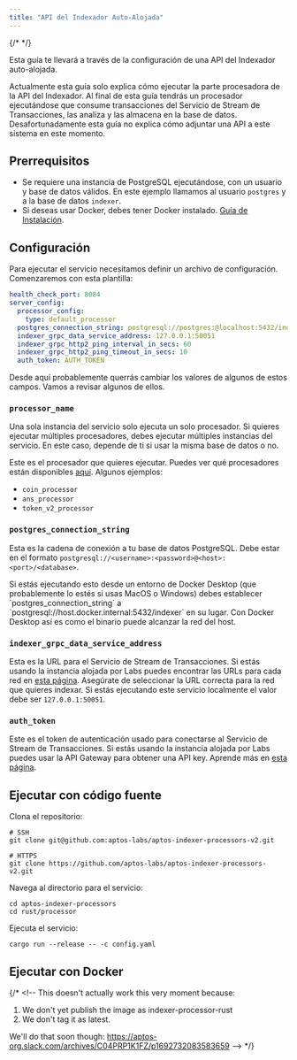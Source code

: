 ```yaml
---
title: "API del Indexador Auto-Alojada"
---
```



{/* <IndexerBetaNotice /> */}

Esta guía te llevará a través de la configuración de una API del Indexador auto-alojada.

<Aside type="caution">
  Actualmente esta guía solo explica cómo ejecutar la parte procesadora de la API del Indexador. Al final de esta guía tendrás un procesador ejecutándose que consume transacciones del Servicio de Stream de Transacciones, las analiza y las almacena en la base de datos. Desafortunadamente esta guía no explica cómo adjuntar una API a este sistema en este momento.
</Aside>

## Prerrequisitos

- Se requiere una instancia de PostgreSQL ejecutándose, con un usuario y base de datos válidos. En este ejemplo llamamos al usuario `postgres` y a la base de datos `indexer`.
- Si deseas usar Docker, debes tener Docker instalado. [Guía de Instalación](https://docs.docker.com/get-docker/).

## Configuración

Para ejecutar el servicio necesitamos definir un archivo de configuración. Comenzaremos con esta plantilla:

```yaml filename="config.yaml"
health_check_port: 8084
server_config:
  processor_config:
    type: default_processor
  postgres_connection_string: postgresql://postgres:@localhost:5432/indexer
  indexer_grpc_data_service_address: 127.0.0.1:50051
  indexer_grpc_http2_ping_interval_in_secs: 60
  indexer_grpc_http2_ping_timeout_in_secs: 10
  auth_token: AUTH_TOKEN
```

Desde aquí probablemente querrás cambiar los valores de algunos de estos campos. Vamos a revisar algunos de ellos.

### `processor_name`

<Aside type="note">
  Una sola instancia del servicio solo ejecuta un solo procesador. Si quieres ejecutar múltiples procesadores, debes ejecutar múltiples instancias del servicio. En este caso, depende de ti si usar la misma base de datos o no.
</Aside>

Este es el procesador que quieres ejecutar. Puedes ver qué procesadores están disponibles [aquí](https://github.com/aptos-labs/aptos-indexer-processors-v2/tree/main/processor/src/processors). Algunos ejemplos:

- `coin_processor`
- `ans_processor`
- `token_v2_processor`

### `postgres_connection_string`

Esta es la cadena de conexión a tu base de datos PostgreSQL. Debe estar en el formato `postgresql://<username>:<password>@<host>:<port>/<database>`.

<Aside type="caution">
  Si estás ejecutando esto desde un entorno de Docker Desktop (que probablemente lo estés si usas MacOS o Windows) debes establecer `postgres_connection_string` a `postgresql://host.docker.internal:5432/indexer` en su lugar. Con Docker Desktop así es como el binario puede alcanzar la red del host.
</Aside>

### `indexer_grpc_data_service_address`

Esta es la URL para el Servicio de Stream de Transacciones. Si estás usando la instancia alojada por Labs puedes encontrar las URLs para cada red en [esta página](/es/build/indexer/indexer-api). Asegúrate de seleccionar la URL correcta para la red que quieres indexar. Si estás ejecutando este servicio localmente el valor debe ser `127.0.0.1:50051`.

### `auth_token`

Este es el token de autenticación usado para conectarse al Servicio de Stream de Transacciones. Si estás usando la instancia alojada por Labs puedes usar la API Gateway para obtener una API key. Aprende más en [esta página](/es/build/indexer/indexer-api).

## Ejecutar con código fuente

Clona el repositorio:

```shellscript filename="Terminal"
# SSH
git clone git@github.com:aptos-labs/aptos-indexer-processors-v2.git

# HTTPS
git clone https://github.com/aptos-labs/aptos-indexer-processors-v2.git
```

Navega al directorio para el servicio:

```shellscript filename="Terminal"
cd aptos-indexer-processors
cd rust/processor
```

Ejecuta el servicio:

```shellscript filename="Terminal"
cargo run --release -- -c config.yaml
```

## Ejecutar con Docker

{/* <!--
  This doesn't actually work this very moment because:

  1. We don't yet publish the image as indexer-processor-rust
  2. We don't tag it as latest.

  We'll do that soon though: https://aptos-org.slack.com/archives/C04PRP1K1FZ/p1692732083583659
  --> */}
